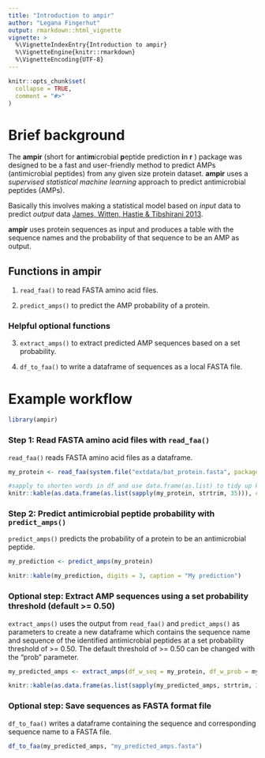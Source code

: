 ```yaml
---
title: "Introduction to ampir"
author: "Legana Fingerhut"
output: rmarkdown::html_vignette
vignette: >
  %\VignetteIndexEntry{Introduction to ampir}
  %\VignetteEngine{knitr::rmarkdown}
  %\VignetteEncoding{UTF-8}
---
```


```r
knitr::opts_chunk$set(
  collapse = TRUE,
  comment = "#>"
)
```

# Brief background

The **ampir** (short for **a**nti**m**icrobial **p**eptide prediction **i**n **r** ) package was designed to be a fast and user-friendly method to predict AMPs (antimicrobial peptides) from any given size protein dataset. **ampir** uses a *supervised statistical machine learning* approach to predict antimicrobial peptides (AMPs).

Basically this involves making a statistical model based on *input* data to predict *output* data [James, Witten, Hastie & Tibshirani 2013](http://www-bcf.usc.edu/~gareth/ISL/). 

**ampir** uses protein sequences as input and produces a table with the sequence names and the probability of that sequence to be an AMP as output. 

## Functions in **ampir**

1. `read_faa()` to read FASTA amino acid files.

2. `predict_amps()` to predict the AMP probability of a protein.

### Helpful optional functions

3. `extract_amps()` to extract predicted AMP sequences based on a set probability.

4. `df_to_faa()` to write a dataframe of sequences as a local FASTA file.

# Example workflow

```r
library(ampir)
```

### Step 1: Read FASTA amino acid files with `read_faa()` 

`read_faa()` reads FASTA amino acid files as a dataframe.

```r
my_protein <- read_faa(system.file("extdata/bat_protein.fasta", package = "ampir"))
```

```r
#sapply to shorten words in df and use data.frame(as.list) to tidy up kable output
knitr::kable(as.data.frame(as.list(sapply(my_protein, strtrim, 35))), caption = "My protein")
```

### Step 2: Predict antimicrobial peptide probability with `predict_amps()` 

`predict_amps()` predicts the probability of a protein to be an antimicrobial peptide.

```r
my_prediction <- predict_amps(my_protein)
```

```r
knitr::kable(my_prediction, digits = 3, caption = "My prediction")
```

### Optional step: Extract AMP sequences using a set probability threshold (default >= 0.50)

`extract_amps()` uses the output from `read_faa()` and `predict_amps()` as parameters to create a new dataframe which contains the sequence name and sequence of the identified antimicrobial peptides at a set probability threshold of >= 0.50. The default threshold of >= 0.50 can be changed with the "prob" parameter.

```r
my_predicted_amps <- extract_amps(df_w_seq = my_protein, df_w_prob = my_prediction, prob = 0.55)
```

```r
knitr::kable(as.data.frame(as.list(sapply(my_predicted_amps, strtrim, 35))), caption = "My predicted AMPs")
```

### Optional step: Save sequences as FASTA format file

`df_to_faa()` writes a dataframe containing the sequence and corresponding sequence name to a FASTA file.

```r
df_to_faa(my_predicted_amps, "my_predicted_amps.fasta")
```


